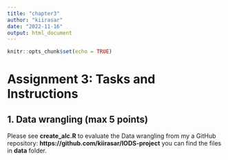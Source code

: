 ```yaml
---
title: "chapter3"
author: "kiirasar"
date: "2022-11-16"
output: html_document
---
```


```r
knitr::opts_chunk$set(echo = TRUE)
```

# Assignment 3: Tasks and Instructions

## 1. Data wrangling **(max 5 points)**

Please see **create_alc.R** to evaluate the Data wrangling from my a GitHub repository: **https://github.com/kiirasar/IODS-project** you can find the files in **data** folder.
